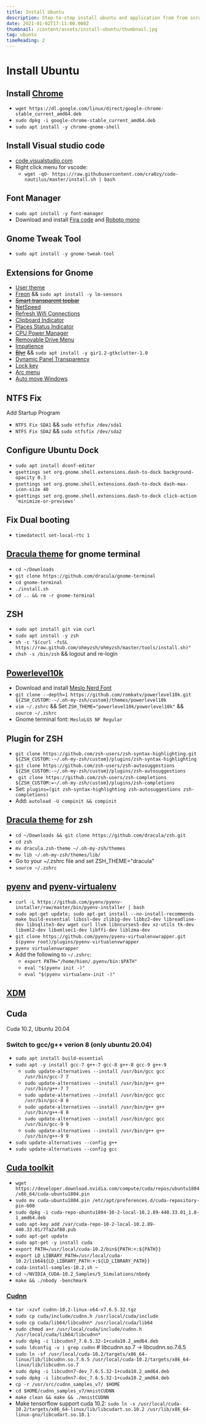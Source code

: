 ```yaml
---
title: Install Ubuntu
description: Step-to-step install ubuntu and application from from scratch.
date: 2021-01-02T17:11:00.000Z
thumbnail: /content/assets/install-ubuntu/thumbnail.jpg
tag: ubuntu
timeReading: 2
---
```


# Install Ubuntu

## Install [Chrome](https://www.google.com/intl/vi_vn/chrome/)

- `wget https://dl.google.com/linux/direct/google-chrome-stable_current_amd64.deb`
- `sudo dpkg -i google-chrome-stable_current_amd64.deb`
- `sudo apt install -y chrome-gnome-shell`

## Install Visual studio code

- [code.visualstudio.com](https://code.visualstudio.com/)
- Right click menu for vscode:
  - `wget -qO- https://raw.githubusercontent.com/cra0zy/code-nautilus/master/install.sh | bash`

## Font Manager

- `sudo apt install -y font-manager`
- Download and install [Fira code](https://github.com/tonsky/FiraCode) and [Roboto mono](https://fonts.google.com/specimen/Roboto+Mono)

## Gnome Tweak Tool

- `sudo apt install -y gnome-tweak-tool`

## Extensions for Gnome

- [User theme](https://extensions.gnome.org/extension/19/user-themes/)
- [Freon](https://extensions.gnome.org/extension/841/freon/) && `sudo apt install -y lm-sensors`
- [~~Smart transparent topbar~~](https://extensions.gnome.org/extension/2588/fully-transparent-top-bar/)
- [NetSpeed](https://extensions.gnome.org/extension/104/netspeed/)
- [Refresh Wifi Connections](https://extensions.gnome.org/extension/905/refresh-wifi-connections/)
- [Clipboard Indicator](https://extensions.gnome.org/extension/779/clipboard-indicator/)
- [Places Status Indicator](https://extensions.gnome.org/extension/8/places-status-indicator/)
- [CPU Power Manager](https://extensions.gnome.org/extension/945/cpu-power-manager/)
- [Removable Drive Menu](https://extensions.gnome.org/extension/7/removable-drive-menu/)
- [Impatience](https://extensions.gnome.org/extension/277/impatience/)
- [~~Blyr~~](https://extensions.gnome.org/extension/1251/blyr/) && `sudo apt install -y gir1.2-gtkclutter-1.0`
- [Dynamic Panel Transparency](https://github.com/rockon999/dynamic-panel-transparency)
- [Lock key](https://extensions.gnome.org/extension/36/lock-keys/)
- [Arc menu](https://extensions.gnome.org/extension/1228/arc-menu/)
- [Auto move Windows](https://extensions.gnome.org/extension/16/auto-move-windows/)

## NTFS Fix

Add Startup Program

- `NTFS Fix SDA1` && `sudo ntfsfix /dev/sda1`
- `NTFS Fix SDA2` && `sudo ntfsfix /dev/sda2`

## Configure Ubuntu Dock

- `sudo apt install dconf-editor`
- `gsettings set org.gnome.shell.extensions.dash-to-dock background-opacity 0.3`
- `gsettings set org.gnome.shell.extensions.dash-to-dock dash-max-icon-size 40`
- `gsettings set org.gnome.shell.extensions.dash-to-dock click-action 'minimize-or-previews'`

## Fix Dual booting

- `timedatectl set-local-rtc 1`

## [Dracula theme](https://draculatheme.com/) for gnome terminal

- `cd ~/Downloads`
- `git clone https://github.com/dracula/gnome-terminal`
- `cd gnome-terminal`
- `./install.sh`
- `cd .. && rm -r gnome-terminal`

## ZSH

- `sudo apt install git vim curl`
- `sudo apt install -y zsh`
- `sh -c "$(curl -fsSL https://raw.github.com/ohmyzsh/ohmyzsh/master/tools/install.sh)"`
- `chsh -s /bin/zsh` && logout and re-login

## [Powerlevel10k](https://github.com/romkatv/powerlevel10k)

- Download and install [Meslo Nerd Font](https://github.com/romkatv/powerlevel10k#meslo-nerd-font-patched-for-powerlevel10k)
- `git clone --depth=1 https://github.com/romkatv/powerlevel10k.git ${ZSH_CUSTOM:-~/.oh-my-zsh/custom}/themes/powerlevel10k`
- `vim ~/.zshrc` && Set `ZSH_THEME="powerlevel10k/powerlevel10k"` && `source ~/.zshrc`
- Gnome terminal font: `MesloLGS NF Regular`

## Plugin for ZSH

- `git clone https://github.com/zsh-users/zsh-syntax-highlighting.git ${ZSH_CUSTOM:-~/.oh-my-zsh/custom}/plugins/zsh-syntax-highlighting`
- `git clone https://github.com/zsh-users/zsh-autosuggestions ${ZSH_CUSTOM:-~/.oh-my-zsh/custom}/plugins/zsh-autosuggestions`
- ` git clone https://github.com/zsh-users/zsh-completions ${ZSH_CUSTOM:=~/.oh-my-zsh/custom}/plugins/zsh-completions`
- Set: `plugins=(git zsh-syntax-highlighting zsh-autosuggestions zsh-completions)`
- Add: `autoload -U compinit && compinit`

## [Dracula theme](https://draculatheme.com/) for zsh

- `cd ~/Downloads && git clone https://github.com/dracula/zsh.git`
- `cd zsh`
- `mv dracula.zsh-theme ~/.oh-my-zsh/themes`
- `mv lib ~/.oh-my-zsh/themes/lib/`
- Go to your ~/.zshrc file and set ZSH_THEME="dracula"
- `source ~/.zshrc`

## [pyenv](https://github.com/pyenv/pyenv) and [pyenv-virtualenv](https://github.com/pyenv/pyenv-virtualenv)

- `curl -L https://github.com/pyenv/pyenv-installer/raw/master/bin/pyenv-installer | bash`
- `sudo apt-get update; sudo apt-get install --no-install-recommends make build-essential libssl-dev zlib1g-dev libbz2-dev libreadline-dev libsqlite3-dev wget curl llvm libncurses5-dev xz-utils tk-dev libxml2-dev libxmlsec1-dev libffi-dev liblzma-dev`
- `git clone https://github.com/pyenv/pyenv-virtualenvwrapper.git $(pyenv root)/plugins/pyenv-virtualenvwrapper`
- `pyenv virtualenvwrapper`
- Add the following to `~/.zshrc`:
  - `export PATH="/home/hien/.pyenv/bin:$PATH"`
  - `eval "$(pyenv init -)"`
  - `eval "$(pyenv virtualenv-init -)"`

## [XDM](https://subhra74.github.io/xdm/#downloads)

## Cuda

Cuda 10.2, Ubuntu 20.04

### Switch to gcc/g++ verion 8 (only ubuntu 20.04)

- `sudo apt install build-essential`
- `sudo apt -y install gcc-7 g++-7 gcc-8 g++-8 gcc-9 g++-9`
  - `sudo update-alternatives --install /usr/bin/gcc gcc /usr/bin/gcc-7 7`
  - `sudo update-alternatives --install /usr/bin/g++ g++ /usr/bin/g++-7 7`
  - `sudo update-alternatives --install /usr/bin/gcc gcc /usr/bin/gcc-8 8`
  - `sudo update-alternatives --install /usr/bin/g++ g++ /usr/bin/g++-8 8`
  - `sudo update-alternatives --install /usr/bin/gcc gcc /usr/bin/gcc-9 9`
  - `sudo update-alternatives --install /usr/bin/g++ g++ /usr/bin/g++-9 9`
- `sudo update-alternatives --config g++`
- `sudo update-alternatives --config gcc`

## [Cuda toolkit](https://developer.nvidia.com/cuda-downloads?target_os=Linux&target_arch=x86_64&target_distro=Ubuntu)

- `wget https://developer.download.nvidia.com/compute/cuda/repos/ubuntu1804/x86_64/cuda-ubuntu1804.pin`
- `sudo mv cuda-ubuntu1804.pin /etc/apt/preferences.d/cuda-repository-pin-600`
- `sudo dpkg -i cuda-repo-ubuntu1804-10-2-local-10.2.89-440.33.01_1.0-1_amd64.deb`
- `sudo apt-key add /var/cuda-repo-10-2-local-10.2.89-440.33.01/7fa2af80.pub`
- `sudo apt-get update`
- `sudo apt-get -y install cuda`
- `export PATH=/usr/local/cuda-10.2/bin${PATH:+:${PATH}}`
- `export LD_LIBRARY_PATH=/usr/local/cuda-10.2/lib64${LD_LIBRARY_PATH:+:${LD_LIBRARY_PATH}}`
- `cuda-install-samples-10.2.sh ~`
- `cd ~/NVIDIA_CUDA-10.2_Samples/5_Simulations/nbody`
- `make && ./nbody -benchmark`

### [Cudnn](https://developer.nvidia.com/rdp/cudnn-download)

- `tar -xzvf cudnn-10.2-linux-x64-v7.6.5.32.tgz`
- `sudo cp cuda/include/cudnn.h /usr/local/cuda/include`
- `sudo cp cuda/lib64/libcudnn* /usr/local/cuda/lib64`
- `sudo chmod a+r /usr/local/cuda/include/cudnn.h /usr/local/cuda/lib64/libcudnn*`
- `sudo dpkg -i libcudnn7_7.6.5.32-1+cuda10.2_amd64.deb`
- `sudo ldconfig -v | grep cudnn` # libcudnn.so.7 -> libcudnn.so.7.6.5
- `sudo ln -sf /usr/local/cuda-10.2/targets/x86_64-linux/lib/libcudnn.so.7.6.5 /usr/local/cuda-10.2/targets/x86_64-linux/lib/libcudnn.so.7`
- `sudo dpkg -i libcudnn7-dev_7.6.5.32-1+cuda10.2_amd64.deb`
- `sudo dpkg -i libcudnn7-doc_7.6.5.32-1+cuda10.2_amd64.deb`
- `cp -r /usr/src/cudnn_samples_v7/ $HOME`
- `cd $HOME/cudnn_samples_v7/mnistCUDNN`
- `make clean && make && ./mnistCUDNN`
- Make tensorflow support cuda 10.2: `sudo ln -s /usr/local/cuda-10.2/targets/x86_64-linux/lib/libcudart.so.10.2 /usr/lib/x86_64-linux-gnu/libcudart.so.10.1`
